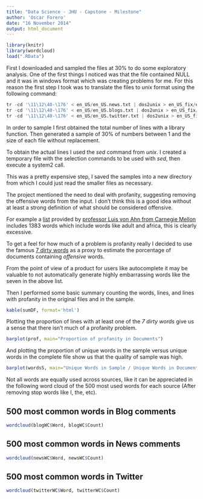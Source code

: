 ```yaml
---
title: "Data Science - JHU - Capstone - Milestone"
author: 'Oscar Forero'
date: "16 November 2014"
output: html_document
---
```


<link href="https://raw.githubusercontent.com/jasonm23/markdown-css-themes/gh-pages/markdown7.css" rel="stylesheet"></link>

```r
library(knitr)
library(wordcloud)
load(".RData")
```

First I downloaded and sampled the files at 30% to do some exploratory analysis. One of the first things I noticed was that the file contained NULL and it was in windows format which was creating problems for me. For this reason the first step I took was to translate the files to *unix* format using the following command:

```r
tr -cd '\11\12\40-\176' < en_US/en_US.news.txt | dos2unix > en_US_fix/en_US.news.txt
tr -cd '\11\12\40-\176' < en_US/en_US.blogs.txt | dos2unix > en_US_fix/en_US.blogs.txt
tr -cd '\11\12\40-\176' < en_US/en_US.twitter.txt | dos2unix > en_US_fix/en_US.twitter.txt
```

In order to sample I first obtained the total number of lines with a library function. Then generated a sample of 30% of numbers between 1 and the size of each file without replacement.

To obtain the actual lines I used the *sed* command from *unix*. I created a temporary file with the selection commands to be used with *sed*, then execute a system2 call. 

This was a pretty expensive step, I saved the samples into a new directory from which I could just read the smaller files as necessary.

The project mentioned the need to deal with profanity, suggesting removing the offensive words from the input. I don't think this is a good idea without at least a strong definition of what should be considered offensive.

For example a [list](http://www.cs.cmu.edu/~biglou/resources/bad-words.txt) provided by [professor Luis von Ahn from Carnegie Mellon](http://www.cs.cmu.edu/~biglou/resources/) includes 1383 words which include words like adult and africa, this is clearly excessive.

To get a feel for how much of a problem is profanity really I decided to use the famous [7 dirty words](http://en.wikipedia.org/wiki/Seven_dirty_words) as a proxy to estimate the porcentage of documents containing *offensive* words.

From the point of view of a product for users like autocomplete it may be valuable to not automatically generate highly embarrassing words like the seven in the above list.

Then I performed some basic summary counting the words, lines, and lines with profanity in the original files and in the sample.

```r
kable(sumDF, format='html')
```

Plotting the proportion of lines with at least one of the *7 dirty words* give us a sense that there isn't much of a profanity problem.

```r
barplot(prof, main="Proportion of profanity in Documents")
```

And plotting the proportion of unique words in the sample versus unique words in the complete file show us that the quality of sample was high.

```r
barplot(wordsS, main="Unique Words in Sample / Unique Words in Documents")
```

Not all words are equally used across sources, like it can be appreciated in the following word cloud of the 500 most used words for each source (After removing stop words like I, the, etc).

## 500 most common words in Blog comments
```r
wordcloud(blogWC$Word, blogWC$Count)
```

## 500 most common words in News comments
```r
wordcloud(newsWC$Word, newsWC$Count)
```

## 500 most common words in Twitter
```r
wordcloud(twitterWC$Word, twitterWC$Count)
```


